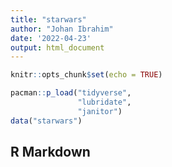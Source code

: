 ---
title: "starwars"
author: "Johan Ibrahim"
date: '2022-04-23'
output: html_document
---

```{r setup, include=FALSE}
knitr::opts_chunk$set(echo = TRUE)

pacman::p_load("tidyverse",
               "lubridate", 
               "janitor")
data("starwars")

```

## R Markdown

